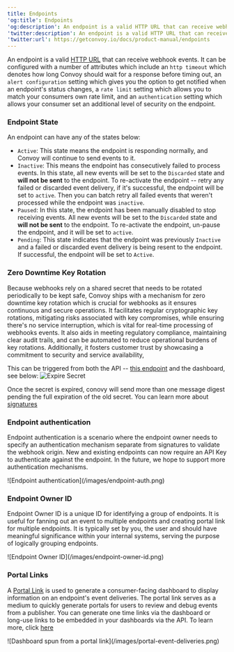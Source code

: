 ```yaml
---
title: Endpoints
'og:title': Endpoints
'og:description': An endpoint is a valid HTTP URL that can receive webhook events.
'twitter:description': An endpoint is a valid HTTP URL that can receive webhook events.
'twitter:url': https://getconvoy.io/docs/product-manual/endpoints
---
```


An endpoint is a valid [HTTP URL](https://datatracker.ietf.org/doc/html/rfc7230) that can receive webhook events. It can be configured with a number of attributes which include an `http timeout` which denotes how long Convoy should wait for a response before timing out, an `alert configuration` setting which gives you the option to get notified when an endpoint's status changes, a `rate limit` setting which allows you to match your consumers own rate limit, and an `authentication` setting which allows your consumer set an additional level of security on the endpoint.

### Endpoint State

An endpoint can have any of the states below:

-   `Active`: This state means the endpoint is responding normally, and Convoy will continue to send events to it.
-   `Inactive`: This means the endpoint has consecutively failed to process events. In this state, all new events will be set to the `Discarded` state and **will not be sent** to the endpoint. To re-activate the endpoint -- retry any failed or discarded event delivery, if it's successful, the endpoint will be set to `active`. Then you can batch retry all failed events that weren't processed while the endpoint was `inactive`.
-   `Paused`: In this state, the endpoint has been manually disabled to stop receiving events. All new events will be set to the `Discarded` state and **will not be sent** to the endpoint. To re-activate the endpoint, un-pause the endpoint, and it will be set to `active`.
-   `Pending`: This state indicates that the endpoint was previously `Inactive` and a failed or discarded event delivery is being resent to the endpoint. If successful, the endpoint will be set to `Active`.

### Zero Downtime Key Rotation

Because webhooks rely on a shared secret that needs to be rotated periodically to be kept safe, Convoy ships with a mechanism for zero downtime key rotation which is crucial for webhooks as it ensures continuous and secure operations. It facilitates regular cryptographic key rotations, mitigating risks associated with key compromises, while ensuring there's no service interruption, which is vital for real-time processing of webhooks events. It also aids in meeting regulatory compliance, maintaining clear audit trails, and can be automated to reduce operational burdens of key rotations. Additionally, it fosters customer trust by showcasing a commitment to security and service availability,

This can be triggered from both the API -- [this endpoint](/api-reference/endpoints/roll-endpoint-secret) and the dashboard, see below: <Frame>![Expire Secret](/images/expire-secret.png)</Frame>

Once the secret is expired, conovy will send more than one message digest pending the full expiration of the old secret. You can learn more about [signatures](https://getconvoy.io/docs/product-manual/signatures)

### Endpoint authentication

Endpoint authentication is a scenario where the endpoint owner needs to specify an authentication mechanism separate from signatures to validate the webhook origin. New and existing endpoints can now require an API Key to authenticate against the endpoint. In the future, we hope to support more authentication mechanisms.

<Frame>![Endpoint authentication](/images/endpoint-auth.png)</Frame>

### Endpoint Owner ID

Endpoint Owner ID is a unique ID for identifying a group of endpoints. It is useful for fanning out an event to multiple endpoints and creating portal link for multiple endpoints. It is typically set by you, the user and should have meaningful significance within your internal systems, serving the purpose of logically grouping endpoints.

<Frame>![Endpoint Owner ID](/images/endpoint-owner-id.png)</Frame>

### Portal Links

A [Portal Link](https://getconvoy.io/docs/manual/portal-link) is used to generate a consumer-facing dashboard to display information on an endpoint's event deliveries. The portal link serves as a medium to quickly generate portals for users to review and debug events from a publisher. You can generate one time links via the dashboard or long-use links to be embedded in your dashboards via the API. To learn more, click [here](https://getconvoy.io/docs/manual/portal-link)

<Frame>![Dashboard spun from a portal link](/images/portal-event-deliveries.png)</Frame>
